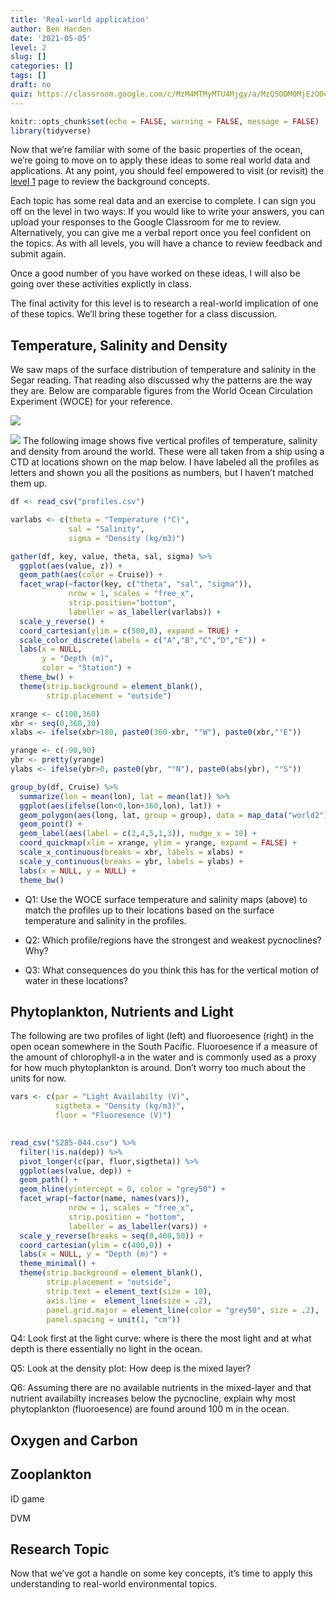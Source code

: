 ```yaml
---
title: 'Real-world application'
author: Ben Harden
date: '2021-05-05'
level: 2
slug: []
categories: []
tags: []
draft: no
quiz: https://classroom.google.com/c/MzM4MTMyMTU4Mjgy/a/MzQ5ODM0MjEzODcx/details
---
```


```r
knitr::opts_chunk$set(echo = FALSE, warning = FALSE, message = FALSE)
library(tidyverse)
```

Now that we're familiar with some of the basic properties of the ocean, we're going to move on to apply these ideas to some real world data and applications. At any point, you should feel empowered to visit (or revisit) the [level 1](../level-1/) page to review the background concepts.
    
Each topic has some real data and an exercise to complete. I can sign you off on the level in two ways: If you would like to write your answers, you can upload your responses to the Google Classroom for me to review. Alternatively, you can give me a verbal report once you feel confident on the topics. As with all levels, you will have a chance to review feedback and submit again. 

Once a good number of you have worked on these ideas, I will also be going over these activities explictly in class. 

The final activity for this level is to research a real-world implication of one of these topics. We'll bring these together for a class discussion.
    
## Temperature, Salinity and Density

We saw maps of the surface distribution of temperature and salinity in the Segar reading. That reading also discussed why the patterns are the way they are. Below are comparable figures from the World Ocean Circulation Experiment (WOCE) for your reference.

![](woce_surf_temp.png)

![](woce_surf_sal.png)
The following image shows five vertical profiles of temperature, salinity and density from around the world. These were all taken from a ship using a CTD at locations shown on the map below. I have labeled all the profiles as letters and shown you all the positions as numbers, but I haven't matched them up.

```r
df <- read_csv("profiles.csv")

varlabs <- c(theta = "Temperature (°C)",
             sal = "Salinity",
             sigma = "Density (kg/m3)")

gather(df, key, value, theta, sal, sigma) %>%
  ggplot(aes(value, z)) +
  geom_path(aes(color = Cruise)) +
  facet_wrap(~factor(key, c("theta", "sal", "sigma")), 
             nrow = 1, scales = "free_x", 
             strip.position="bottom",
             labeller = as_labeller(varlabs)) +
  scale_y_reverse() +
  coord_cartesian(ylim = c(500,0), expand = TRUE) +
  scale_color_discrete(labels = c("A","B","C","D","E")) +
  labs(x = NULL,
       y = "Depth (m)",
       color = "Station") +
  theme_bw() +
  theme(strip.background = element_blank(),
        strip.placement = "outside")
```

```r
xrange <- c(100,360)
xbr <- seq(0,360,30)
xlabs <- ifelse(xbr>180, paste0(360-xbr, "°W"), paste0(xbr,"°E"))

yrange <- c(-90,90)
ybr <- pretty(yrange)
ylabs <- ifelse(ybr>0, paste0(ybr, "°N"), paste0(abs(ybr), "°S"))

group_by(df, Cruise) %>% 
  summarize(lon = mean(lon), lat = mean(lat)) %>%
  ggplot(aes(ifelse(lon<0,lon+360,lon), lat)) +
  geom_polygon(aes(long, lat, group = group), data = map_data("world2"), fill = "grey50") +
  geom_point() +
  geom_label(aes(label = c(2,4,5,1,3)), nudge_x = 10) +
  coord_quickmap(xlim = xrange, ylim = yrange, expand = FALSE) +
  scale_x_continuous(breaks = xbr, labels = xlabs) +
  scale_y_continuous(breaks = ybr, labels = ylabs) +
  labs(x = NULL, y = NULL) +
  theme_bw()

```

* Q1: Use the WOCE surface temperature and salinity maps (above) to match the profiles up to their locations based on the surface temperature and salinity in the profiles.

* Q2: Which profile/regions have the strongest and weakest pycnoclines? Why? 

* Q3: What consequences do you think this has for the vertical motion of water in these locations?


## Phytoplankton, Nutrients and Light

The following are two profiles of light (left) and fluoroesence (right) in the open ocean somewhere in the South Pacific. Fluoroesence if a measure of the amount of chlorophyll-a in the water and is commonly used as a proxy for how much phytoplankton is around. Don't worry too much about the units for now.

```r

vars <- c(par = "Light Availabilty (V)",
          sigtheta = "Density (kg/m3)",
          fluor = "Fluoresence (V)") 
          

read_csv("S285-044.csv") %>%
  filter(!is.na(dep)) %>%
  pivot_longer(c(par, fluor,sigtheta)) %>%
  ggplot(aes(value, dep)) +
  geom_path() +
  geom_hline(yintercept = 0, color = "grey50") +
  facet_wrap(~factor(name, names(vars)), 
             nrow = 1, scales = "free_x",
             strip.position = "bottom", 
             labeller = as_labeller(vars)) +
  scale_y_reverse(breaks = seq(0,400,50)) +
  coord_cartesian(ylim = c(400,0)) +
  labs(x = NULL, y = "Depth (m)") +
  theme_minimal() +
  theme(strip.background = element_blank(),
        strip.placement = "outside",
        strip.text = element_text(size = 10),
        axis.line =  element_line(size = .2),
        panel.grid.major = element_line(color = "grey50", size = .2),
        panel.spacing = unit(1, "cm"))
```

Q4: Look first at the light curve: where is there the most light and at what depth is there essentially no light in the ocean.

Q5: Look at the density plot: How deep is the mixed layer?

Q6: Assuming there are no available nutrients in the mixed-layer and that nutrient availabilty increases below the pycnocline, explain why most phytoplankton (fluoroesence) are found around 100 m in the ocean.

## Oxygen and Carbon




## Zooplankton

ID game

DVM 

## Research Topic

Now that we've got a handle on some key concepts, it's time to apply this understanding to real-world environmental topics. 

